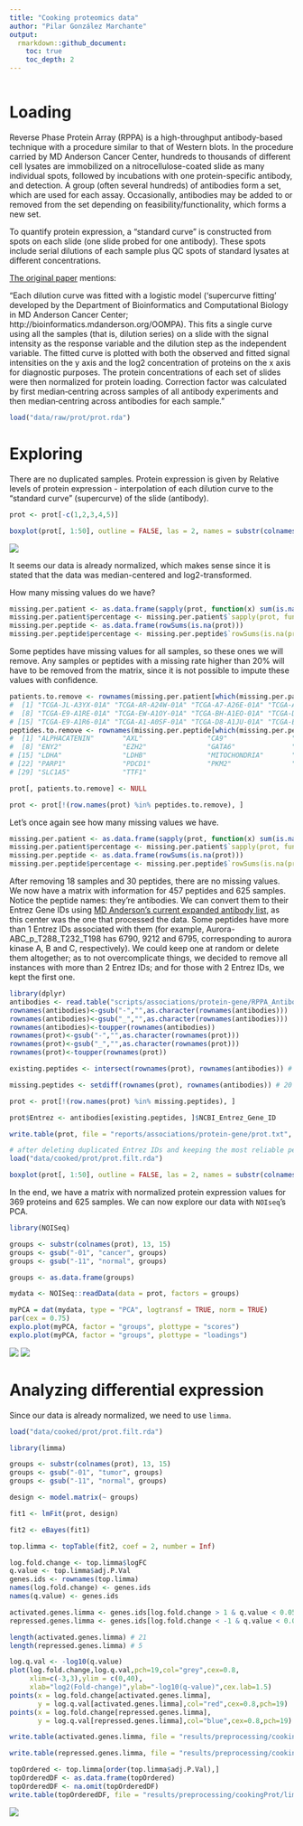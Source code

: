 ```yaml
---
title: "Cooking proteomics data"
author: "Pilar González Marchante"
output: 
  rmarkdown::github_document:
    toc: true
    toc_depth: 2
---
```


```r
```

# Loading

Reverse Phase Protein Array (RPPA) is a high-throughput antibody-based technique with a procedure similar to that of Western blots. In the procedure carried by MD Anderson Cancer Center, hundreds to thousands of different cell lysates are immobilized on a nitrocellulose-coated slide as many individual spots, followed by incubations with one protein-specific antibody, and detection. A group (often several hundreds) of antibodies form a set, which are used for each assay. Occasionally, antibodies may be added to or removed from the set depending on feasibility/functionality, which forms a new set.

To quantify protein expression, a "standard curve" is constructed from spots on each slide (one slide probed for one antibody). These spots include serial dilutions of each sample plus QC spots of standard lysates at different concentrations.

[The original paper](https://www.nature.com/articles/s41586-019-1186-3) mentions:

"Each dilution curve was fitted with a logistic model (‘supercurve fitting’ developed by the Department of Bioinformatics and Computational Biology in MD Anderson Cancer Center; http://bioinformatics.mdanderson.org/OOMPA). This fits a single curve using all the samples (that is, dilution series) on a slide with the signal intensity as the response variable and the dilution step as the independent variable. The fitted curve is plotted with both the observed and fitted signal intensities on the y axis and the log2 concentration of proteins on the x axis for diagnostic purposes. The protein concentrations of each set of slides were then normalized for protein loading. Correction factor was calculated by first median‐centring across samples of all antibody experiments and then median‐centring across antibodies for each sample."

```r
load("data/raw/prot/prot.rda")
```

# Exploring

There are no duplicated samples. Protein expression is given by Relative levels of protein expression - interpolation of each dilution curve to the "standard curve" (supercurve) of the slide (antibody).

```r
prot <- prot[-c(1,2,3,4,5)]

boxplot(prot[, 1:50], outline = FALSE, las = 2, names = substr(colnames(prot), 6, 12)[1:50], main = "Normalized protein expression")
```

![](images/cookingProt/boxplot.png)

It seems our data is already normalized, which makes sense since it is stated that the data was median-centered and log2-transformed.

How many missing values do we have?

```r
missing.per.patient <- as.data.frame(sapply(prot, function(x) sum(is.na(x))))
missing.per.patient$percentage <- missing.per.patient$`sapply(prot, function(x) sum(is.na(x)))`*100/487
missing.per.peptide <- as.data.frame(rowSums(is.na(prot)))
missing.per.peptide$percentage <- missing.per.peptide$`rowSums(is.na(prot))`*100/643
```

Some peptides have missing values for all samples, so these ones we will remove. Any samples or peptides with a missing rate higher than 20% will have to be removed from the matrix, since it is not possible to impute these values with confidence.

```r
patients.to.remove <- rownames(missing.per.patient[which(missing.per.patient$percentage >= 20), ]) # 18
#  [1] "TCGA-JL-A3YX-01A" "TCGA-AR-A24W-01A" "TCGA-A7-A26E-01A" "TCGA-A1-A0SQ-01A" "TCGA-BH-A1FL-01A" "TCGA-AR-A255-01A" "TCGA-AC-A23E-01A"
#  [8] "TCGA-E9-A1RE-01A" "TCGA-EW-A1OY-01A" "TCGA-BH-A1EO-01A" "TCGA-D8-A1JJ-01A" "TCGA-D8-A1JN-01A" "TCGA-A2-A1FV-01A" "TCGA-BH-A1FR-01A"
# [15] "TCGA-E9-A1R6-01A" "TCGA-A1-A0SF-01A" "TCGA-D8-A1JU-01A" "TCGA-EW-A1PD-01A"
peptides.to.remove <- rownames(missing.per.peptide[which(missing.per.peptide$percentage >= 20), ]) # 30
#  [1] "ALPHACATENIN"       "AXL"                "CA9"                "CASPASE9"           "COMPLEXIISUBUNIT30" "CTLA4"              "E2F1"              
#  [8] "ENY2"               "EZH2"               "GATA6"              "GCN5L2"             "GYS"                "GYS_pS641"          "HIF1ALPHA"         
# [15] "LDHA"               "LDHB"               "MITOCHONDRIA"       "MYOSINIIA"          "NAPSINA"            "NRF2"               "P63"               
# [22] "PARP1"              "PDCD1"              "PKM2"               "PYGB"               "PYGL"               "PYGM"               "RET_pY905"         
# [29] "SLC1A5"             "TTF1"
```


```r
prot[, patients.to.remove] <- NULL

prot <- prot[!(row.names(prot) %in% peptides.to.remove), ]
```

Let's once again see how many missing values we have.

```r
missing.per.patient <- as.data.frame(sapply(prot, function(x) sum(is.na(x))))
missing.per.patient$percentage <- missing.per.patient$`sapply(prot, function(x) sum(is.na(x)))`*100/457
missing.per.peptide <- as.data.frame(rowSums(is.na(prot)))
missing.per.peptide$percentage <- missing.per.peptide$`rowSums(is.na(prot))`*100/625
```

After removing 18 samples and 30 peptides, there are no missing values. We now have a matrix with information for 457 peptides and 625 samples. Notice the peptide names: they're antibodies. We can convert them to their Entrez Gene IDs using [MD Anderson's current expanded antibody list](https://www.mdanderson.org/research/research-resources/core-facilities/functional-proteomics-rppa-core/antibody-information-and-protocols.html), as this center was the one that processed the data. Some peptides have more than 1 Entrez IDs associated with them (for example, Aurora-ABC_p_T288_T232_T198 has 6790, 9212 and 6795, corresponding to aurora kinase A, B and C, respectively). We could keep one at random or delete them altogether; as to not overcomplicate things, we decided to remove all instances with more than 2 Entrez IDs; and for those with 2 Entrez IDs, we kept the first one.

```r
library(dplyr)
antibodies <- read.table("scripts/associations/protein-gene/RPPA_Antibodies.txt", sep = "\t", header = TRUE, row.names = 1)
rownames(antibodies)<-gsub("-","",as.character(rownames(antibodies)))
rownames(antibodies)<-gsub("_","",as.character(rownames(antibodies)))
rownames(antibodies)<-toupper(rownames(antibodies))
rownames(prot)<-gsub("-","",as.character(rownames(prot)))
rownames(prot)<-gsub("_","",as.character(rownames(prot)))
rownames(prot)<-toupper(rownames(prot))

existing.peptides <- intersect(rownames(prot), rownames(antibodies)) # 437

missing.peptides <- setdiff(rownames(prot), rownames(antibodies)) # 20

prot <- prot[!(row.names(prot) %in% missing.peptides), ]

prot$Entrez <- antibodies[existing.peptides, ]$NCBI_Entrez_Gene_ID

write.table(prot, file = "reports/associations/protein-gene/prot.txt", sep = "\t", quote = FALSE)
```


```r
# after deleting duplicated Entrez IDs and keeping the most reliable peptide for it
load("data/cooked/prot/prot.filt.rda")
```

```r
boxplot(prot[, 1:50], outline = FALSE, las = 2, names = substr(colnames(prot), 6, 12)[1:50], main = "Normalized protein expression")
```


In the end, we have a matrix with normalized protein expression values for 369 proteins and 625 samples. We can now explore our data with `NOIseq`'s PCA.

```r
library(NOISeq)

groups <- substr(colnames(prot), 13, 15)
groups <- gsub("-01", "cancer", groups)
groups <- gsub("-11", "normal", groups)

groups <- as.data.frame(groups)

mydata <- NOISeq::readData(data = prot, factors = groups)

myPCA = dat(mydata, type = "PCA", logtransf = TRUE, norm = TRUE)
par(cex = 0.75)
explo.plot(myPCA, factor = "groups", plottype = "scores")
explo.plot(myPCA, factor = "groups", plottype = "loadings")
```

![](images/cookingProt/pca.scores.png)
![](images/cookingProt/pca.loadings.png)

# Analyzing differential expression

Since our data is already normalized, we need to use `limma`.

```r
load("data/cooked/prot/prot.filt.rda")

library(limma)

groups <- substr(colnames(prot), 13, 15)
groups <- gsub("-01", "tumor", groups)
groups <- gsub("-11", "normal", groups)

design <- model.matrix(~ groups)

fit1 <- lmFit(prot, design)

fit2 <- eBayes(fit1)

top.limma <- topTable(fit2, coef = 2, number = Inf)

log.fold.change <- top.limma$logFC
q.value <- top.limma$adj.P.Val
genes.ids <- rownames(top.limma)
names(log.fold.change) <- genes.ids
names(q.value) <- genes.ids

activated.genes.limma <- genes.ids[log.fold.change > 1 & q.value < 0.05]
repressed.genes.limma <- genes.ids[log.fold.change < -1 & q.value < 0.05]

length(activated.genes.limma) # 21
length(repressed.genes.limma) # 5

log.q.val <- -log10(q.value)
plot(log.fold.change,log.q.val,pch=19,col="grey",cex=0.8,
     xlim=c(-3,3),ylim = c(0,40),
     xlab="log2(Fold-change)",ylab="-log10(q-value)",cex.lab=1.5)
points(x = log.fold.change[activated.genes.limma],
       y = log.q.val[activated.genes.limma],col="red",cex=0.8,pch=19)
points(x = log.fold.change[repressed.genes.limma],
       y = log.q.val[repressed.genes.limma],col="blue",cex=0.8,pch=19)

write.table(activated.genes.limma, file = "results/preprocessing/cookingProt/limma.up.1.txt", row.names = FALSE, col.names = FALSE, quote = FALSE)

write.table(repressed.genes.limma, file = "results/preprocessing/cookingProt/limma.down.1.txt", row.names = FALSE, col.names = FALSE, quote = FALSE)

topOrdered <- top.limma[order(top.limma$adj.P.Val),]
topOrderedDF <- as.data.frame(topOrdered)
topOrderedDF <- na.omit(topOrderedDF)
write.table(topOrderedDF, file = "results/preprocessing/cookingProt/limma.ordered.tsv", row.names=TRUE, col.names=TRUE, sep="\t", quote=FALSE)
```

![](images/cookingProt/volcano.plot.limma.png)
